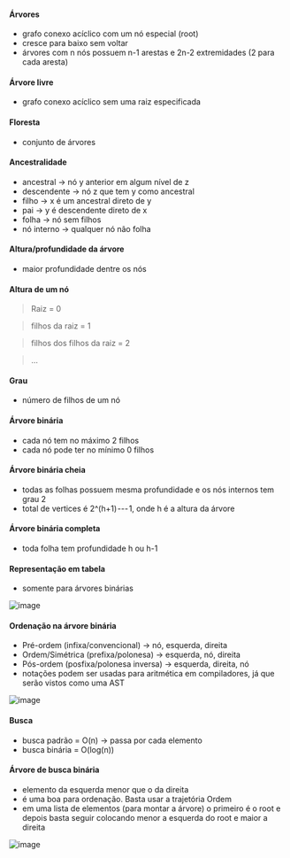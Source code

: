 






#### Árvores

-   grafo conexo acíclico com um nó especial (root)
-   cresce para baixo sem voltar
-   árvores com n nós possuem n-1 arestas e 2n-2 extremidades (2 para
    cada aresta)

#### Árvore livre

-   grafo conexo acíclico sem uma raiz especificada

#### Floresta

-   conjunto de árvores

#### Ancestralidade

-   ancestral → nó y anterior em algum nível de z
-   descendente → nó z que tem y como ancestral
-   filho → x é um ancestral direto de y
-   pai → y é descendente direto de x
-   folha → nó sem filhos
-   nó interno → qualquer nó não folha

#### Altura/profundidade da árvore

-   maior profundidade dentre os nós

#### Altura de um nó

> Raiz = 0

> filhos da raiz = 1

> filhos dos filhos da raiz = 2

> ...

#### Grau

-   número de filhos de um nó

#### Árvore binária

-   cada nó tem no máximo 2 filhos
-   cada nó pode ter no mínimo 0 filhos

#### Árvore binária cheia

-   todas as folhas possuem mesma profundidade e os nós internos tem
    grau 2
-   total de vertices é 2\^(h+1) --- 1, onde h é a altura da árvore

#### Árvore binária completa

-   toda folha tem profundidade h ou h-1

#### Representação em tabela

-   somente para árvores binárias

![image](/image/image_481.png)

#### Ordenação na árvore binária

-   Pré-ordem (infixa/convencional) → nó, esquerda, direita
-   Ordem/Simétrica (prefixa/polonesa) → esquerda, nó, direita
-   Pós-ordem (posfixa/polonesa inversa) → esquerda, direita, nó
-   notações podem ser usadas para aritmética em compiladores, já que
    serão vistos como uma AST

![image](/image/image_482.png)

#### Busca

-   busca padrão = O(n) → passa por cada elemento
-   busca binária = O(log(n))

#### Árvore de busca binária

-   elemento da esquerda menor que o da direita
-   é uma boa para ordenação. Basta usar a trajetória Ordem
-   em uma lista de elementos (para montar a árvore) o primeiro é o root
    e depois basta seguir colocando menor a esquerda do root e maior a
    direita

![image](/image/image_483.png)


